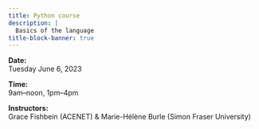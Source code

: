 ```yaml
---
title: Python course
description: |
  Basics of the language
title-block-banner: true
---
```


:::{.topdef}

**Date:** \
Tuesday June 6, 2023

**Time:** \
9am–noon, 1pm–4pm

**Instructors:** \
Grace Fishbein (ACENET) & Marie-Hélène Burle (Simon Fraser University)

:::
